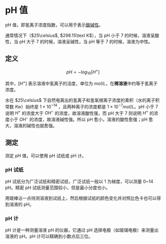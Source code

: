 
# pH 值

pH 值，即氢离子浓度指数，可以用于表示[酸碱性](/definition/acidity)。

通常情况下（$25\celsius$, $298.15\text K$），当 pH 小于 7 的时候，溶液呈酸性，当 pH 大于 7 的时候，溶液呈碱性，当 pH 等于 7 的时候，溶液为中性。

## 定义

$$
pH = - log_{10}[H^+]
$$

其中，$[H^+]$ 表示溶液中氢离子的活度，单位为 $mol/L$，在**稀溶液**中约等于氢离子浓度。

水在 $25\celsius$ 下自然电离出的氢离子和氢氧根离子浓度的乘积（水的离子积常数 $Kw$）始终是 $1×10^{−14}$ ，且两种离子的浓度都是 $1×10^{−7}mol/L$。pH 小于 7 说明 $H^+$ 的浓度大于 $OH^−$ 的浓度，故溶液酸性强，而 pH 大于 7 则说明 $H^+$ 的浓度小于 $OH^−$ 的浓度，故溶液碱性强。所以 pH 愈小，溶液的酸性愈强；pH 愈大，溶液的碱性也就愈强。

## 测定

测定 pH 值，可以使用 pH 试纸或 pH 计。

### pH 试纸

pH 试纸分为广泛试纸和精密试纸，广泛试纸一般以 1 为梯度，可以测量 0~14 pH。精密 pH 试纸测量范围较小，但是最小分度也小。

用玻棒沾一点待测溶液到试纸上，然后根据试纸的颜色变化并对照比色卡也可以得到溶液的 pH。

### pH 计

pH 计是一种测量溶液 pH 的仪器，它通过 pH 选择电极（如玻璃电极）来测量出溶液的 pH。pH 计可以精确到小数点后三位。

